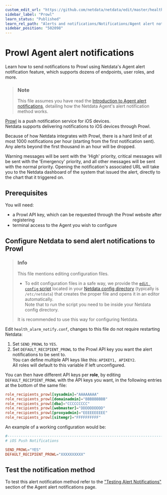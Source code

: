 ```yaml
---
custom_edit_url: "https://github.com/netdata/netdata/edit/master/health/notifications/prowl/README.md"
sidebar_label: "Prowl"
learn_status: "Published"
learn_rel_path: "Alerts and notifications/Notifications/Agent alert notifications"
sidebar_position: "502098"
---
```

# Prowl Agent alert notifications

Learn how to send notifications to Prowl using Netdata's Agent alert notification feature, which supports dozens of endpoints, user roles, and more.

> ### Note
>
> This file assumes you have read the [Introduction to Agent alert notifications](/docs/alerts-and-notifications/notifications/agent-alert-notifications), detailing how the Netdata Agent's alert notification method works.

[Prowl](https://www.prowlapp.com/) is a push notification service for iOS devices.  
Netdata supports delivering notifications to iOS devices through Prowl.

Because of how Netdata integrates with Prowl, there is a hard limit of
at most 1000 notifications per hour (starting from the first notification
sent). Any alerts beyond the first thousand in an hour will be dropped.

Warning messages will be sent with the 'High' priority, critical messages
will be sent with the 'Emergency' priority, and all other messages will
be sent with the normal priority.  Opening the notification's associated
URL will take you to the Netdata dashboard of the system that issued
the alert, directly to the chart that it triggered on.

## Prerequisites

You will need:

- a Prowl API key, which can be requested through the Prowl website after registering
- terminal access to the Agent you wish to configure

## Configure Netdata to send alert notifications to Prowl

> ### Info
>
> This file mentions editing configuration files.  
>
> - To edit configuration files in a safe way, we provide the [`edit config` script](/docs/getting-started/manage-and-configure/configuration#use-edit-config-to-edit-configuration-files) located in your [Netdata config directory](/docs/getting-started/manage-and-configure/configuration#the-netdata-config-directory) (typically is `/etc/netdata`) that creates the proper file and opens it in an editor automatically.  
> Note that to run the script you need to be inside your Netdata config directory.
>
> It is recommended to use this way for configuring Netdata.

Edit `health_alarm_notify.conf`, changes to this file do not require restarting Netdata:

1. Set `SEND_PROWL` to `YES`.
2. Set `DEFAULT_RECIPIENT_PROWL` to the Prowl API key you want the alert notifications to be sent to.  
   You can define multiple API keys like this: `APIKEY1, APIKEY2`.  
   All roles will default to this variable if left unconfigured.

You can then have different API keys per **role**, by editing `DEFAULT_RECIPIENT_PROWL` with the API keys you want, in the following entries at the bottom of the same file:

```conf
role_recipients_prowl[sysadmin]="AAAAAAAA"
role_recipients_prowl[domainadmin]="BBBBBBBBB"
role_recipients_prowl[dba]="CCCCCCCCC"
role_recipients_prowl[webmaster]="DDDDDDDDDD"
role_recipients_prowl[proxyadmin]="EEEEEEEEEE"
role_recipients_prowl[sitemgr]="FFFFFFFFFF"
```

An example of a working configuration would be:

```conf
#------------------------------------------------------------------------------
# iOS Push Notifications

SEND_PROWL="YES"
DEFAULT_RECIPIENT_PROWL="XXXXXXXXXX"
```

## Test the notification method

To test this alert notification method refer to the ["Testing Alert Notifications"](/docs/alerts-and-notifications/notifications/agent-alert-notifications#testing-alert-notifications) section of the Agent alert notifications page.
